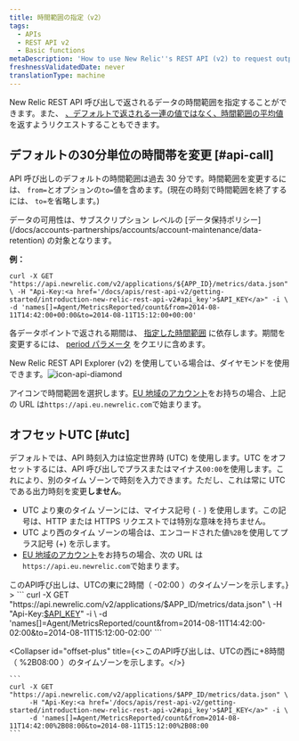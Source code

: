 ```yaml
---
title: 時間範囲の指定（v2）
tags:
  - APIs
  - REST API v2
  - Basic functions
metaDescription: 'How to use New Relic''s REST API (v2) to request output for a specific time range by changing the default 30 minutes range , as well as offsetting UTC.'
freshnessValidatedDate: never
translationType: machine
---
```



New Relic REST API 呼び出しで返されるデータの時間範囲を指定することができます。また、 [、デフォルトで返される一連の値ではなく、時間範囲の平均値](/docs/apm/apis/requirements/calculating-average-metric-values-summarize) を返すようリクエストすることもできます。

## デフォルトの30分単位の時間帯を変更 [#api-call]

API 呼び出しのデフォルトの時間範囲は過去 30 分です。時間範囲を変更するには、 `from=`とオプションの`to=`値を含めます。(現在の時刻で時間範囲を終了するには、 `to=`を省略します。)

<Callout variant="tip">
  データの可用性は、サブスクリプション レベルの [データ保持ポリシー](/docs/accounts-partnerships/accounts/account-maintenance/data-retention) の対象となります。
</Callout>

**例：**

```
curl -X GET "https://api.newrelic.com/v2/applications/${APP_ID}/metrics/data.json" \ -H "Api-Key:<a href='/docs/apis/rest-api-v2/getting-started/introduction-new-relic-rest-api-v2#api_key'>$API_KEY</a>" -i \ -d 'names[]=Agent/MetricsReported/count&from=2014-08-11T14:42:00+00:00&to=2014-08-11T15:12:00+00:00'
```

各データポイントで返される期間は、 [指定した時間範囲](/docs/apm/apis/requirements/extracting-metric-data#time) に依存します。期間を変更するには、 [period パラメータ](/docs/apm/apis/requirements/extracting-metric-data#period) をクエリに含めます。

New Relic REST API Explorer (v2) を使用している場合は、ダイヤモンドを使用できます。<img title="icon-api-diamond" alt="icon-api-diamond" src={apisanddataRESTAPIExplorerDiamond}/>

アイコンで時間範囲を選択します。[EU 地域のアカウント](/docs/using-new-relic/welcome-new-relic/getting-started/introduction-eu-region-data-center)をお持ちの場合、上記の URL は`https://api.eu.newrelic.com`で始まります。

## オフセットUTC [#utc]

デフォルトでは、API 時刻入力は協定世界時 (UTC) を使用します。UTC をオフセットするには、API 呼び出しでプラスまたはマイナス`00:00`を使用します。これにより、別のタイム ゾーンで時刻を入力できます。ただし、これは常に UTC である出力時刻を変更**しません**。

* UTC より東のタイム ゾーンには、マイナス記号 ( `-` ) を使用します。この記号は、HTTP または HTTPS リクエストでは特別な意味を持ちません。
* UTC より西のタイム ゾーンの場合は、エンコードされた値`%2B`を使用してプラス記号 (+) を示します。
* [EU 地域のアカウント](/docs/using-new-relic/welcome-new-relic/getting-started/introduction-eu-region-data-center)をお持ちの場合、次の URL は`https://api.eu.newrelic.com`で始まります。

<CollapserGroup>
  <Collapser
    id="offset-minus"
    title={<>このAPI呼び出しは、UTCの東に2時間（ <InlineCode>-02:00</InlineCode> ）のタイムゾーンを示します。</>}
  >
    ```
    curl -X GET "https://api.newrelic.com/v2/applications/$APP_ID/metrics/data.json" \
         -H "Api-Key:<a href='/docs/apis/rest-api-v2/getting-started/introduction-new-relic-rest-api-v2#api_key'>$API_KEY</a>" -i \
         -d 'names[]=Agent/MetricsReported/count&from=2014-08-11T14:42:00-02:00&to=2014-08-11T15:12:00-02:00'
    ```
  </Collapser>

  <Collapser
    id="offset-plus"
    title={<>このAPI呼び出しは、UTCの西に+8時間（ <InlineCode>%2B08:00</InlineCode> ）のタイムゾーンを示します。</>}
  >
    ```
    curl -X GET "https://api.newrelic.com/v2/applications/$APP_ID/metrics/data.json" \
         -H "Api-Key:<a href='/docs/apis/rest-api-v2/getting-started/introduction-new-relic-rest-api-v2#api_key'>$API_KEY</a>" -i \
         -d 'names[]=Agent/MetricsReported/count&from=2014-08-11T14:42:00%2B08:00&to=2014-08-11T15:12:00%2B08:00
    ```
  </Collapser>
</CollapserGroup>